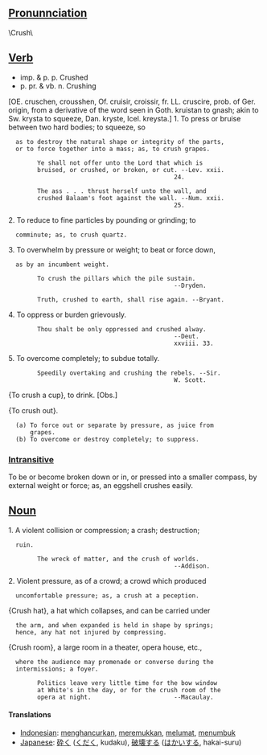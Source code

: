 ==[[Pronunnciation]]==
\Crush\ 

==[[Verb]]==

*imp. & p. p. Crushed
*p. pr. & vb. n. Crushing 

[OE. cruschen, crousshen, Of.
cruisir, croissir, fr. LL. cruscire, prob. of Ger. origin,
from a derivative of the word seen in Goth. kruistan to
gnash; akin to Sw. krysta to squeeze, Dan. kryste, Icel.
kreysta.]
1. To press or bruise between two hard bodies; to squeeze, so
   as to destroy the natural shape or integrity of the parts,
   or to force together into a mass; as, to crush grapes.

         Ye shall not offer unto the Lord that which is
         bruised, or crushed, or broken, or cut. --Lev. xxii.
                                               24.

         The ass . . . thrust herself unto the wall, and
         crushed Balaam's foot against the wall. --Num. xxii.
                                               25.

2. To reduce to fine particles by pounding or grinding; to
   comminute; as, to crush quartz.

3. To overwhelm by pressure or weight; to beat or force down,
   as by an incumbent weight.

         To crush the pillars which the pile sustain.
                                               --Dryden.

         Truth, crushed to earth, shall rise again. --Bryant.

4. To oppress or burden grievously.

         Thou shalt be only oppressed and crushed alway.
                                               --Deut.
                                               xxviii. 33.

5. To overcome completely; to subdue totally.

         Speedily overtaking and crushing the rebels. --Sir.
                                               W. Scott.

{To crush a cup}, to drink. [Obs.]

{To crush out}.
   (a) To force out or separate by pressure, as juice from
       grapes.
   (b) To overcome or destroy completely; to suppress.

===[[Intransitive]]===


To be or become broken down or in, or pressed into a smaller
compass, by external weight or force; as, an eggshell crushes
easily.

==[[Noun]]==

1. A violent collision or compression; a crash; destruction;
   ruin.

         The wreck of matter, and the crush of worlds.
                                               --Addison.

2. Violent pressure, as of a crowd; a crowd which produced
   uncomfortable pressure; as, a crush at a peception.

{Crush hat}, a hat which collapses, and can be carried under
   the arm, and when expanded is held in shape by springs;
   hence, any hat not injured by compressing.

{Crush room}, a large room in a theater, opera house, etc.,
   where the audience may promenade or converse during the
   intermissions; a foyer.

         Politics leave very little time for the bow window
         at White's in the day, or for the crush room of the
         opera at night.                       --Macaulay.

==== Translations ====
*[[Indonesian]]: [[hancur|menghancurkan]], [[remuk|meremukkan]], [[lumat|melumat]], [[tumbuk|menumbuk]]
*[[Japanese]]: [[砕く]] ([[くだく]], kudaku), [[破壊]]する ([[はかい]]する, hakai-suru)
